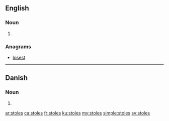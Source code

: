 ==English==

===Noun===
{{head|en|plural}}

# {{plural of|stole|lang=en}}

===Anagrams===
* [[losest#English|losest]]

----

==Danish==

===Noun===
{{head|da|noun form|g=c}}

# {{genitive plural indefinite of|stol|lang=da}}

[[ar:stoles]]
[[ca:stoles]]
[[fr:stoles]]
[[ku:stoles]]
[[my:stoles]]
[[simple:stoles]]
[[sv:stoles]]